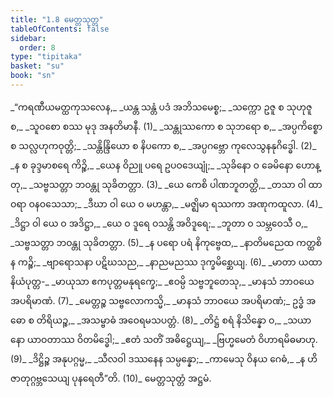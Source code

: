 ```yaml
---
title: "1.8 မေတ္တသုတ္တ"
tableOfContents: false
sidebar:
  order: 8
type: "tipitaka"
basket: "su"
book: "sn"
---
```



<DynamicBreadcrumb />

<Division number="143" book="sn" e="ch" v="18" p="300">

<Paragraph number="165" type="verses" book="sn">
_“ကရဏီယမတ္ထကုသလေန,_  
_ယန္တ သန္တံ ပဒံ အဘိသမေစ္စ;_  
_သက္ကော ဥဇူ စ သုဟုဇူ စ,_  
_သူဝစော စဿ မုဒု အနတိမာနီ. (1)_  

</Paragraph>

</Division>
<Division number="144" book="sn" e="ch" v="18" p="300">

<Paragraph number="166" type="verses" book="sn">
_သန္တုဿကော စ သုဘရော စ,_  
_အပ္ပကိစ္စော စ သလ္လဟုကဝုတ္တိ;_  
_သန္တိန္ဒြိယော စ နိပကော စ,_  
_အပ္ပဂဗ္ဘော ကုလေသွနနုဂိဒ္ဓေါ. (2)_  

</Paragraph>

</Division>
<Division number="145" book="sn" e="ch" v="18" p="301">

<Paragraph number="167" type="verses" book="sn">
_န စ ခုဒ္ဒမာစရေ ကိဉ္စိ,_  
_ယေန ဝိညူ ပရေ ဥပဝဒေယျုံ;_  
_သုခိနော ဝ ခေမိနော ဟောန္တု,_  
_သဗ္ဗသတ္တာ ဘဝန္တု သုခိတတ္တာ. (3)_  

</Paragraph>

</Division>
<Division number="146" book="sn" e="ch" v="18" p="301">

<Paragraph number="168" type="verses" book="sn">
_ယေ ကေစိ ပါဏဘူတတ္ထိ,_  
_တသာ ဝါ ထာဝရာ ဝနဝသေသာ;_  
_ဒီဃာ ဝါ ယေ ဝ မဟန္တာ,_  
_မဇ္ဈိမာ ရဿကာ အဏုကထူလာ. (4)_  

</Paragraph>

</Division>
<Division number="147" book="sn" e="ch" v="18" p="301">

<Paragraph number="169" type="verses" book="sn">
_ဒိဋ္ဌာ ဝါ ယေ ဝ အဒိဋ္ဌာ,_  
_ယေ ဝ ဒူရေ ဝသန္တိ အဝိဒူရေ;_  
_ဘူတာ ဝ သမ္ဘဝေသီ ဝ,_  
_သဗ္ဗသတ္တာ ဘဝန္တု သုခိတတ္တာ. (5)_  

</Paragraph>

</Division>
<Division number="148" book="sn" e="ch" v="18" p="301">

<Paragraph number="170" type="verses" book="sn">
_န ပရော ပရံ နိကုဗ္ဗေထ,_  
_နာတိမညေထ ကတ္ထစိ န ကဉ္စိ;_  
_ဗျာရောသနာ ပဋိဃသည,_  
_နာညမညဿ ဒုက္ခမိစ္ဆေယျ. (6)_  

</Paragraph>

</Division>
<Division number="149" book="sn" e="ch" v="18" p="301">

<Paragraph number="171" type="verses" book="sn">
_မာတာ ယထာ နိယံပုတ္တ-_  
_မာယုသာ ဧကပုတ္တမနုရက္ခေ;_  
_ဧဝမ္ပိ သဗ္ဗဘူတေသု,_  
_မာနသံ ဘာဝယေ အပရိမာဏံ. (7)_  

</Paragraph>

</Division>
<Division number="150" book="sn" e="ch" v="18" p="301">

<Paragraph number="172" type="verses" book="sn">
_မေတ္တဉ္စ သဗ္ဗလောကသ္မိ,_  
_မာနသံ ဘာဝယေ အပရိမာဏံ;_  
ဥဒ္ဓံ အဓော စ တိရိယဉ္စ,_  
_အသမ္ဗာဓံ အဝေရမသပတ္တံ. (8)_  

</Paragraph>

</Division>
<Division number="151" book="sn" e="ch" v="18" p="302">

<Paragraph number="173" type="verses" book="sn">
_တိဋ္ဌံ စရံ နိသိန္နော ဝ,_  
_သယာနော ယာဝတာဿ ဝိတမိဒ္ဓေါ;_  
_ဧတံ သတိံ အဓိဋ္ဌေယျ,_  
_ဗြဟ္မမေတံ ဝိဟာရမိဓမာဟု. (9)_  

</Paragraph>

</Division>
<Division number="152" book="sn" e="ch" v="18" p="302">

<Paragraph number="174" type="verses" book="sn">
_ဒိဋ္ဌိဉ္စ အနုပဂ္ဂမ္မ,_  
_သီလဝါ ဒဿနေန သမ္ပန္နော;_  
_ကာမေသု ဝိနယ ဂေဓံ,_  
_န ဟိ ဇာတုဂ္ဂဗ္ဘသေယျ ပုနရေတီ”တိ. (10)_  


</Paragraph>
</Division>

<Paragraph number="175" type="center" book="sn">
မေတ္တသုတ္တံ အဋ္ဌမံ.
</Paragraph>